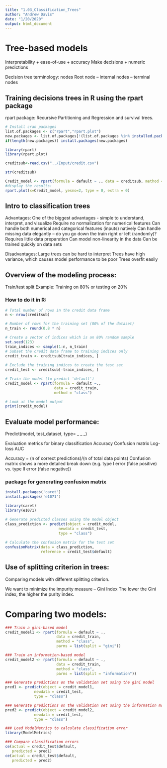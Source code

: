 ```yaml
---
title: "1.03_Classification_Trees"
author: "Andrew Davis"
date: "1/20/2020"
output: html_document
---
```


# Tree-based models
Interpretability + ease-of-use + accuracy
Make decisions + numeric predictions

Decision tree terminology: nodes
Root node – internal nodes – terminal nodes

## Training decisions trees in R using the rpart package
rpart package:
Recursive Partitioning and Regression and survival trees. 

```r
# Install cran packages
list.of.packages <- c("rpart","rpart.plot")
new.packages <- list.of.packages[!(list.of.packages %in% installed.packages()[,"Package"])]
if(length(new.packages)) install.packages(new.packages)

library(rpart)
library(rpart.plot)
```




```r
creditsub<-read.csv("../Input/credit.csv")

str(creditsub)

Credit_model <- rpart(formula = default ~ ., data = creditsub, method = "class")
#display the results:
rpart.plot(x=Credit_model, yesno=2, type = 0, extra = 0)
```

## Intro to classification trees

Advantages:
One of the biggest advantages - simple to understand, interpret, and visualize
Require no normalization for numerical features
Can handle both numerical and categorical features (inputs) natively
Can handle missing data elegantly – do you go down the train right or left (randomly)?
Requires little data preparation
Can model non-linearity in the data
Can be trained quickly on data sets

Disadvantages:
Large trees can be hard to interpret
Trees have high variance, which causes model performance to be poor
Trees overfit easily

## Overview of the modeling process:
Train/test split
Example: Training on 80% or testing on 20% 

### How to do it in R:
```r
# Total number of rows in the credit data frame
n <- nrow(creditsub)

# Number of rows for the training set (80% of the dataset)
n_train <- round(0.8 * n) 

# Create a vector of indices which is an 80% random sample
set.seed(123)
train_indices <- sample(1:n, n_train)
# Subset the credit data frame to training indices only
credit_train <- creditsub[train_indices, ]  
  
# Exclude the training indices to create the test set
credit_test <- creditsub[-train_indices, ]  

# Train the model (to predict 'default')
credit_model <- rpart(formula = default ~., 
                      data = credit_train, 
                      method = "class")

# Look at the model output                      
print(credit_model)
```

## Evaluate model performance:
Predict(model, test_dataset, type= _ _ _)

Evaluation metrics for binary classification 
Accuracy
Confusion matrix
Log-loss
AUC

Accuracy = (n of correct predictions)/(n of total data points)
Confusion matrix shows a more detailed break down (e.g. type I error (false positive) vs. type II error (false negative))

### package for generating confusion matrix
```r
install.packages('caret')
install.packages('e1071')

library(caret)
library(e1071)

# Generate predicted classes using the model object
class_prediction <- predict(object = credit_model,  
                        newdata = credit_test,   
                        type = "class")  
                            
# Calculate the confusion matrix for the test set
confusionMatrix(data = class_prediction,       
                reference = credit_test$default)  
```

## Use of splitting criterion in trees:

Comparing models with different splitting criterion.


We want to minimize the impurity measure – Gini Index
The lower the Gini index, the higher the purity index. 

# Comparing two models:
```r
### Train a gini-based model
credit_model1 <- rpart(formula = default ~ ., 
                       data = credit_train, 
                       method = "class",
                       parms = list(split = "gini"))

### Train an information-based model
credit_model2 <- rpart(formula = default ~ ., 
                       data = credit_train, 
                       method = "class",
                       parms = list(split = "information"))

### Generate predictions on the validation set using the gini model
pred1 <- predict(object = credit_model1, 
             newdata = credit_test,
             type = "class")    

### Generate predictions on the validation set using the information model
pred2 <- predict(object = credit_model2, 
             newdata = credit_test,
             type = "class")

### Load ModelMetrics to calculate classification error
library(ModelMetrics)

### Compare classification errors
ce(actual = credit_test$default, 
   predicted = pred1)
ce(actual = credit_test$default, 
   predicted = pred2)  
```